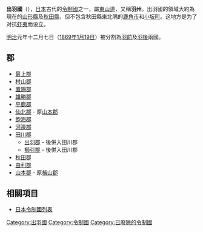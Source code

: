 {{unreferenced|time=2017-06-30T13:15:05+00:00}}
{{japanese|image=Old Japan Dewa.svg|width=300px|caption=出羽國在日本的位置|japanese=出羽国|kana=でわのくに|romaji=Dewa no kuni}}
'''出羽國'''（{{jpn|j=出羽国|kyu=出羽國|hg=でわのくに|hgt=ではのくに|rm=Dewanokuni|f=y}}），[[日本|日本]]古代的[[令制國|令制國]]之一，屬[[東山道|東山道]]，又稱'''羽州'''。出羽國的領域大約為現在的[[山形縣|山形縣]]及[[秋田縣|秋田縣]]，但不包含秋田縣東北隅的[[鹿角市|鹿角市]]和[[小坂町|小坂町]]。这地方是为了对抗[[虾夷|虾夷]]而设立。

[[明治|明治]]元年十二月七日（[[1869年|1869年]][[1月19日|1月19日]]）被分割為[[羽前|羽前]]及[[羽後|羽後]]兩國。

== 郡 ==
* [[最上郡|最上郡]]
* [[村山郡|村山郡]]
* [[置賜郡|置賜郡]]
* [[雄勝郡|雄勝郡]]
* [[平鹿郡|平鹿郡]]
* [[仙北郡|仙北郡]] - 原[[山本郡_(出羽國)|山本郡]]
* [[飽海郡|飽海郡]]
* [[河邊郡|河邊郡]]
* [[田川郡_(羽前国)|田川郡]]
** [[出羽郡|出羽郡]] - 後併入田川郡
** [[櫛引郡|櫛引郡]] - 後併入田川郡
* [[秋田郡|秋田郡]]
* [[由利郡|由利郡]]
* [[山本郡|山本郡]] - 原[[檜山郡_(出羽國)|檜山郡]]

== 相關項目 ==
* [[日本令制國列表|日本令制國列表]]

{{日本令制國}}
{{DEFAULTSORT:Dewa}}
[[Category:出羽國|Category:出羽國]]
[[Category:令制國|Category:令制國]]
[[Category:已廢除的令制國|Category:已廢除的令制國]]